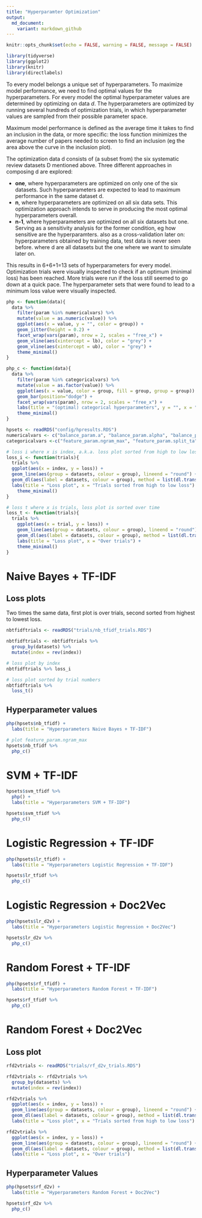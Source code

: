 ```yaml
---
title: "Hyperparamter Optimization"
output:   
  md_document:
    variant: markdown_github
---
```


```r
knitr::opts_chunk$set(echo = FALSE, warning = FALSE, message = FALSE)
```

```r
library(tidyverse)
library(ggplot2)
library(knitr)
library(directlabels)
```

To every model belongs a unique set of hyperparameters. To maximize model performance, we need to find optimal values for the hyperparameters. For every model the optimal hyperparameter values are determined by optimizing on data $d$. The hyperparameters are optimized by running several hundreds of optimization trials, in which hyperparameter values are sampled from their possible parameter space.

Maximum model performance is defined as the average time it takes to find an inclusion in the data, or more specific: the loss function minimizes the average number of papers needed to screen to find an inclusion (eg the area above the curve in the inclusion plot).

The optimization data d consists of (a subset from) the six systematic review datasets D mentioned above. Three different approaches in composing d are explored:

- __one__, where hyperparameters are optimized on only one of the six datasets. Such hyperparameters are expected to lead to maximum performance in the same dataset d.
- __n__, where hyperparameters are optimized on all six data sets. This optimization approach intends to serve in producing the most optimal hyperparameters overall. 
- __n-1__, where hyperparameters are optimized on all six datasets but one. Serving as a sensitivity analysis for the former condition, eg how sensitive are the hyperparamters. also as a cross-validation later on: hyperparameters obtained by training data, test data is never seen before.
where d are all datasets but the one where we want to simulate later on. 

This results in 6+6+1=13 sets of hyperparameters for every model. Optimization trials were visually inspected to check if an optimum (minimal loss) has been reached. More trials were run if the loss still seemed to go down at a quick pace. The hyperparameter sets that were found to lead to a minimum loss value were visually inspected.

```r
php <- function(data){
  data %>%
    filter(param %in% numericalvars) %>%
    mutate(value = as.numeric(value)) %>% 
    ggplot(aes(x = value, y = "", color = group)) +
    geom_jitter(height = 0.2) +
    facet_wrap(vars(param), nrow = 2, scales = "free_x") +
    geom_vline(aes(xintercept = lb), color = "grey") +
    geom_vline(aes(xintercept = ub), color = "grey") +
    theme_minimal()
}

php_c <- function(data){
  data %>%
    filter(param %in% categoricalvars) %>%
    mutate(value = as.factor(value)) %>% 
    ggplot(aes(x = value, color = group, fill = group, group = group)) +
    geom_bar(position="dodge") +
    facet_wrap(vars(param), nrow = 2, scales = "free_x") +
    labs(title = "(optimal) categorical hyperparameters", y = "", x = "Parameter values")+
    theme_minimal()
}
```

```r
hpsets <- readRDS("config/hpresults.RDS")
numericalvars <- c("balance_param.a", "balance_param.alpha", "balance_param.b", "model_param.alpha", "model_param.c", "model_param.class_weight", "feature_param.vector_size", "feature_param.epochs", "model_param.n_estimators")
categoricalvars <-c("feature_param.ngram_max", "feature_param.split_ta", "feature_param.use_keywords", "model_param.gamma", "feature_param.dbow_words", "feature_param.dm", "feature_param.dm_concat", "feature_param.min_count", "feature_param.window", "model_param.max_features") 
```

```r

# loss i where x is index, a.k.a. loss plot sorted from high to low loss.
loss_i <- function(trials){
  trials %>%
  ggplot(aes(x = index, y = loss)) +
  geom_line(aes(group = datasets, colour = group), lineend = "round") + 
  geom_dl(aes(label = datasets, colour = group), method = list(dl.trans(x = x + 0.2), dl.combine("last.points"), cex = 0.8)) + 
  labs(title = "Loss plot", x = "Trials sorted from high to low loss") +
    theme_minimal()
}

# loss t where x is trials, loss plot is sorted over time
loss_t <- function(trials){
  trials %>%
    ggplot(aes(x = trial, y = loss)) +
    geom_line(aes(group = datasets, colour = group), lineend = "round") + 
    geom_dl(aes(label = datasets, colour = group), method = list(dl.trans(x = x + 0.2), dl.combine("last.points"), cex = 0.8)) +
    labs(title = "Loss plot", x = "Over trials") +
    theme_minimal()
}
```

# Naive Bayes + TF-IDF 

## Loss plots
Two times the same data, first plot is over trials, second sorted from highest to lowest loss.
```r
nbtfidftrials <- readRDS("trials/nb_tfidf_trials.RDS")

nbtfidftrials <- nbtfidftrials %>%
  group_by(datasets) %>%
  mutate(index = rev(index))

# loss plot by index 
nbtfidftrials %>% loss_i

# loss plot sorted by trial numbers 
nbtfidftrials %>%
  loss_t()
```


## Hyperparameter values
```r
php(hpsets$nb_tfidf) + 
  labs(title = "Hyperparameters Naive Bayes + TF-IDF")

# plot feature_param.ngram_max
hpsets$nb_tfidf %>%
  php_c() 
```


# SVM + TF-IDF 
```r
hpsets$svm_tfidf %>%
  php() +
  labs(title = "Hyperparameters SVM + TF-IDF")

hpsets$svm_tfidf %>%
  php_c() 
```

# Logistic Regression + TF-IDF 
```r
php(hpsets$lr_tfidf) + 
  labs(title = "Hyperparameters Logistic Regression + TF-IDF")

hpsets$lr_tfidf %>%
  php_c()
```


# Logistic Regression + Doc2Vec
```r
php(hpsets$lr_d2v) + 
  labs(title = "Hyperparameters Logistic Regression + Doc2Vec")

hpsets$lr_d2v %>%
  php_c()
```

# Random Forest + TF-IDF
```r
php(hpsets$rf_tfidf) + 
  labs(title = "Hyperparameters Random Forest + TF-IDF")

hpsets$rf_tfidf %>%
  php_c()
```

# Random Forest + Doc2Vec
## Loss plot
```r
rfd2vtrials <- readRDS("trials/rf_d2v_trials.RDS")

rfd2vtrials <- rfd2vtrials %>%
  group_by(datasets) %>%
  mutate(index = rev(index))

rfd2vtrials %>%
  ggplot(aes(x = index, y = loss)) +
  geom_line(aes(group = datasets, colour = group), lineend = "round") + 
  geom_dl(aes(label = datasets, colour = group), method = list(dl.trans(x = x + 0.2), dl.combine("last.points"), cex = 0.8)) + 
  labs(title = "Loss plot", x = "Trials sorted from high to low loss")

rfd2vtrials %>%
  ggplot(aes(x = index, y = loss)) +
  geom_line(aes(group = datasets, colour = group), lineend = "round") + 
  geom_dl(aes(label = datasets, colour = group), method = list(dl.trans(x = x + 0.2), dl.combine("last.points"), cex = 0.8)) +
  labs(title = "Loss plot", x = "Over trials")
```

## Hyperparameter Values
```r
php(hpsets$rf_d2v) + 
  labs(title = "Hyperparameters Random Forest + Doc2Vec")

hpsets$rf_d2v %>%
  php_c()
```

